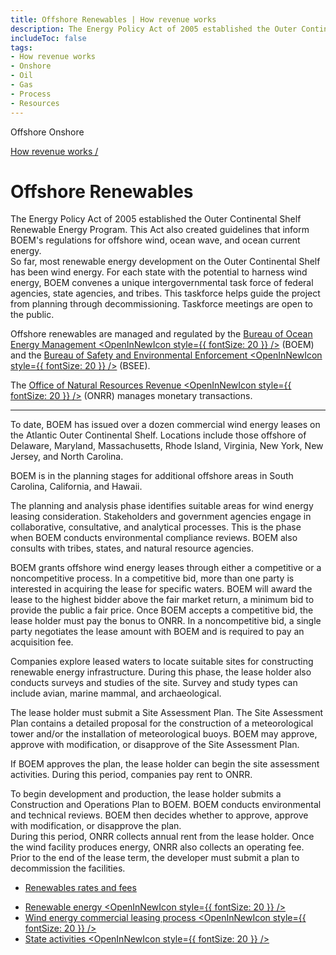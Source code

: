 ```yaml
---
title: Offshore Renewables | How revenue works
description: The Energy Policy Act of 2005 established the Outer Continental Shelf Renewable Energy Program and created guidelines that inform BOEM's regulations for offshore wind, ocean wave, and ocean current energy.
includeToc: false
tags:
- How revenue works
- Onshore
- Oil
- Gas
- Process
- Resources
---
```


<PageTabs>
  <PageTab>
    Offshore
  </PageTab>
  <PageTab alt={'Navigate to Onshore Renewables'} to={'/how-revenue-works/onshore-renewables/'}>
    Onshore
  </PageTab>
</PageTabs>

<Box bgcolor='primary.main'>
<Container maxWidth="lg">
<Grid container alignItems='center'>
<Grid item xs={12} sm={8}>
<Box p={3} pl={0}>

[How revenue works /](/how-revenue-works/)


# Offshore Renewables

The Energy Policy Act of 2005 established the Outer Continental Shelf Renewable Energy Program. This Act also created guidelines that inform BOEM's regulations for offshore wind, ocean wave, and ocean current energy.
<br />
So far, most renewable energy development on the <GlossaryTerm>Outer Continental Shelf</GlossaryTerm> has been wind energy. For each state with the potential to harness wind energy, BOEM convenes a unique intergovernmental task force of federal agencies, state agencies, and tribes. This taskforce helps guide the project from planning through decommissioning. Taskforce meetings are open to the public.


</Box>
</Grid>
<Grid container xs={12} sm={4} >
<Box p={3} border={4} borderTop={0} borderBottom={0} borderColor='white'>
<Grid container xs={12}>
<Grid item xs={8}>

Offshore renewables are managed and regulated by the [Bureau of Ocean Energy Management <OpenInNewIcon style={{ fontSize: 20 }} />](http://www.boem.gov/) (BOEM) and the [Bureau of Safety and Environmental Enforcement <OpenInNewIcon style={{ fontSize: 20 }} />](http://www.bsee.gov/) (BSEE).

</Grid>
<Grid item xs={4}>
<Box p={4}><BoemLogoImg></BoemLogoImg></Box>
<Box p={4} pt={0}><BseeLogoImg></BseeLogoImg></Box>
</Grid>
<Grid item xs={8}>

The [Office of Natural Resources Revenue <OpenInNewIcon style={{ fontSize: 20 }} />](http://www.onrr.gov/) (ONRR) manages monetary transactions.

</Grid>
<Grid item xs={4}>
<Box p={4}><OnrrLogoImg></OnrrLogoImg></Box>
</Grid>

</Grid>

<hr />

</Box>
</Grid>
</Grid>

</Container>
</Box>

<OffshoreRenewablesBackground>

<Grid container spacing={2} alignItems='flex-start'>
<Grid item xs={12} sm={4}>
<Box p={9} m={9}  display={{ xs: 'none', sm: 'block' }}/>
<Box p={8} display={{ xs: 'block', sm: 'none' }}/>
<DidYouKnowCard>

To date, BOEM has issued over a dozen commercial wind energy leases on the Atlantic Outer Continental Shelf. Locations include those offshore of Delaware, Maryland, Massachusetts, Rhode Island, Virginia, New York, New Jersey, and North Carolina.

<CollapsibleContent>

BOEM is in the planning stages for additional offshore areas in South Carolina, California, and Hawaii.

</CollapsibleContent>
</DidYouKnowCard>
</Grid>
<Grid item xs={12} sm={1}>
</Grid>
<Grid item xs={12} sm={7}>
<Box mt={5}>
<ProcessCard step={1} name={'Plan'}>

The planning and analysis phase identifies suitable areas for wind energy leasing consideration. Stakeholders and government agencies engage in collaborative, consultative, and analytical processes. This is the phase when BOEM conducts environmental compliance reviews. BOEM also consults with tribes, states, and natural resource agencies.

</ProcessCard>
<ProcessCard step={2} name={'Lease'}>

BOEM grants offshore wind energy leases through either a competitive or a noncompetitive process. In a competitive bid, more than one party is interested in acquiring the lease for specific waters. BOEM will award the lease to the highest bidder above the fair market return, a minimum bid to provide the public a fair price. Once BOEM accepts a competitive bid, the lease holder must pay the <GlossaryTerm>bonus</GlossaryTerm> to ONRR. In a noncompetitive bid, a single party negotiates the lease amount with BOEM and is required to pay an <GlossaryTerm>acquisition fee</GlossaryTerm>.

</ProcessCard>
<ProcessCard step={3} name={'Explore'}>

Companies explore leased waters to locate suitable sites for constructing renewable energy infrastructure. During this phase, the lease holder also conducts surveys and studies of the site. Survey and study types can include avian, marine mammal, and archaeological. 
<br />

The lease holder must submit a Site Assessment Plan. The Site Assessment Plan contains a detailed proposal for the construction of a meteorological tower and/or the installation of meteorological buoys. BOEM may approve, approve with modification, or disapprove of the Site Assessment Plan.
<br />

If BOEM approves the plan, the lease holder can begin the site assessment activities. During this period, companies pay rent to ONRR.

</ProcessCard>
<ProcessCard step={4} name={'Develop'}>

To begin development and production, the lease holder submits a Construction and Operations Plan to BOEM. BOEM conducts environmental and technical reviews. BOEM then decides whether to approve, approve with modification, or disapprove the plan.
<br />
During this period, ONRR collects annual rent from the lease holder. Once the wind facility produces energy, ONRR also collects an <GlossaryTerm>operating fee</GlossaryTerm>.
<br />
Prior to the end of the lease term, the developer must submit a plan to decommission the facilities.

</ProcessCard>
<ProcessCard name={'Rates and fees'} defaultExpanded={true}>

- [Renewables rates and fees](/how-revenue-works/revenues/#Solar-and-wind-energy)

</ProcessCard>
<ProcessCard name={'Learn more'} defaultExpanded={true}>

- [Renewable energy <OpenInNewIcon style={{ fontSize: 20 }} />](http://www.boem.gov/Renewable-Energy/)
- [Wind energy commercial leasing process <OpenInNewIcon style={{ fontSize: 20 }} />](https://www.boem.gov/Commercial-Leasing-Process-Fact-Sheet/)
- [State activities <OpenInNewIcon style={{ fontSize: 20 }} />](https://www.boem.gov/Renewable-Energy-State-Activities/)

</ProcessCard>
</Box>
</Grid>
</Grid>
</OffshoreRenewablesBackground>
